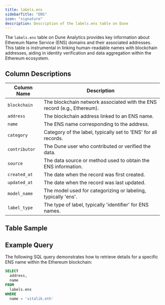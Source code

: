 ```yaml
---
title: labels.ens
sidebarTitle: "ENS"
icon: "signature"
description: Description of the labels.ens table on Dune
---
```


The `labels.ens` table on Dune Analytics provides key information about Ethereum Name Service (ENS) domains and their associated addresses. This table is instrumental in linking human-readable names with blockchain addresses, aiding in identity verification and data aggregation within the Ethereum ecosystem.

## Column Descriptions

| Column Name   | Description                                                             |
|---------------|-------------------------------------------------------------------------|
| `blockchain`  | The blockchain network associated with the ENS record (e.g., Ethereum). |
| `address`     | The blockchain address linked to an ENS name.                           |
| `name`        | The ENS name corresponding to the address.                              |
| `category`    | Category of the label, typically set to 'ENS' for all records.          |
| `contributor` | The Dune user who contributed or verified the data.                     |
| `source`      | The data source or method used to obtain the ENS information.           |
| `created_at`  | The date when the record was first created.                             |
| `updated_at`  | The date when the record was last updated.                              |
| `model_name`  | The model used for categorizing or labeling, typically 'ens'.           |
| `label_type`  | The type of label, typically 'identifier' for ENS names.                |

## Table Sample


<TableSample tableSchema="labels" tableName="ens" />

## Example Query

The following SQL query demonstrates how to retrieve details for a specific ENS name within the Ethereum blockchain:

```sql
SELECT
  address,
  name
FROM
  labels.ens
WHERE
  name = 'vitalik.eth'
```
